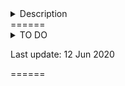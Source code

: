 <details><summary>Description</summary>
## Differentially accessible regions for *adult* cell types

#### Analysis details

* lvl1 and lvl2 + Branches   
* vs rest of "region" (e.g. Whole brain, within OL...) or vs closest cluster (based on Seurat's tree)
* Split into down/up/up-exclussive --> For Motif analysis

* Devel clusters are not included 

#### Column descriptions
- `clResolution`: ...
- ... (links to ...)
- `regionSet`: (links to Motif analysis)
</details>

======
<details>
 <summary>TO DO</summary>
 
Columns that could be easily added: 
- Genes within 50bkp of RNA marker (boolean or list)
- Regulated by <tf/motif>? (might be too big, link to another table?)
- Link to UCSC, Link to scope

TODO: Add "selector" to choose which table to show: 

* This one (regions are duplicated)

* Simplified (e.g. each  pair of "region" and "cell type" appears only once, with the settings with max abs lFC)
</details>

Last update: 12 Jun 2020

======

<!-- # ```{r eval=FALSE} -->
<!-- # dar <- readRDS("/ddn1/vol1/staging/leuven/stg_00002/lcb/saibar/Projects/runs_cisTopic/20191216_adultPupa72_warpLDA/04_Markers/Seurat_markers_AdultClusters/seurat_AdultClusters_markers_cellType_wGenes.Rds") -->
<!-- #  -->
<!-- # darBranches <- readRDS("/ddn1/vol1/staging/leuven/stg_00002/lcb/saibar/Projects/runs_cisTopic/20191216_adultPupa72_warpLDA/04_Markers/Seurat_markers_BranchesAdult_4/seurat_BranchMarkers_markers_clType_wGenes.Rds") -->
<!-- # ``` -->
